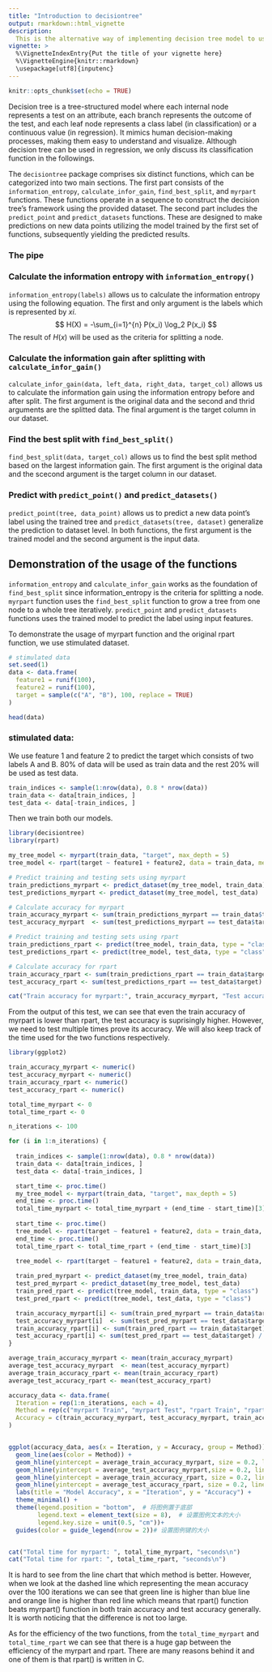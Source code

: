 ```yaml
---
title: "Introduction to decisiontree"
output: rmarkdown::html_vignette
description:
  This is the alternative way of implementing decision tree model to using the rpart() function in the rpart package.
vignette: >
  %\VignetteIndexEntry{Put the title of your vignette here}
  %\VignetteEngine{knitr::rmarkdown}
  \usepackage[utf8]{inputenc}
---
```


```r
knitr::opts_chunk$set(echo = TRUE)
```

Decision tree is a tree-structured model where each internal node represents a test on an attribute, each branch represents the outcome of the test, and each leaf node represents a class label (in classification) or a continuous value (in regression). It mimics human decision-making processes, making them easy to understand and visualize. Although decision tree can be used in regression, we only discuss its classification function in the followings.

The `decisiontree` package comprises six distinct functions, which can be categorized into two main sections. The first part consists of the `information_entropy`, `calculate_infor_gain`, `find_best_split`, and `myrpart` functions. These functions operate in a sequence to construct the decision tree's framework using the provided dataset. The second part includes the `predict_point` and `predict_datasets` functions. These are designed to make predictions on new data points utilizing the model trained by the first set of functions, subsequently yielding the predicted results.

### The pipe

### Calculate the information entropy with `information_entropy()`

`information_entropy(labels)` allows us to calculate the information entropy using the following equation. The first and only argument is the labels which is represented by $xi$.
$$ H(X) = -\sum_{i=1}^{n} P(x_i) \log_2 P(x_i) $$
The result of $H(x)$ will be used as the criteria for splitting a node.

### Calculate the information gain after splitting with `calculate_infor_gain()` 

`calculate_infor_gain(data, left_data, right_data, target_col)` allows us to calculate the information gain using the information entropy before and after split. The first argument is the original data and the second and thrid arguments are the splitted data. The final argument is the target column in our dataset.

### Find the best split with `find_best_split()`

`find_best_split(data, target_col)` allows us to find the best split method based on the largest information gain. The first argument is the original data and the scecond argument is the target column in our dataset.

### Predict with `predict_point()` and `predict_datasets()`

`predict_point(tree, data_point)` allows us to predict a new data point's label using the trained tree and `predict_datasets(tree, dataset)` generalize the prediction to dataset level. In both functions, the first argument is the trained model and the second argument is the input data.

## Demonstration of the usage of the functions

`information_entropy` and `calculate_infor_gain` works as the foundation of `find_best_split` since information_entropy is the criteria for splitting a node. `myrpart` function uses the `find_best_split` function to grow a tree from one node to a whole tree iteratively. `predict_point` and `predict_datasets` functions uses the trained model to predict the label using input features.

To demonstrate the usage of myrpart function and the original rpart function, we use stimulated dataset.

```r
# stimulated data
set.seed(1)
data <- data.frame(
  feature1 = runif(100),
  feature2 = runif(100),
  target = sample(c("A", "B"), 100, replace = TRUE)
)

head(data)
```

### stimulated data:

We use feature 1 and feature 2 to predict the target which consists of two labels A and B. 80% of data will be used as train data and the rest 20% will be used as test data.

```r
train_indices <- sample(1:nrow(data), 0.8 * nrow(data))
train_data <- data[train_indices, ]
test_data <- data[-train_indices, ]
```

Then we train both our models.

```r
library(decisiontree)
library(rpart)

my_tree_model <- myrpart(train_data, "target", max_depth = 5)
tree_model <- rpart(target ~ feature1 + feature2, data = train_data, method = "class", maxdepth = 5)
```

```r
# Predict training and testing sets using myrpart
train_predictions_myrpart <- predict_dataset(my_tree_model, train_data)
test_predictions_myrpart <- predict_dataset(my_tree_model, test_data)

# Calculate accuracy for myrpart
train_accuracy_myrpart <- sum(train_predictions_myrpart == train_data$target) / nrow(train_data)
test_accuracy_myrpart  <- sum(test_predictions_myrpart == test_data$target) / nrow(test_data)

# Predict training and testing sets using rpart
train_predictions_rpart <- predict(tree_model, train_data, type = "class")
test_predictions_rpart <- predict(tree_model, test_data, type = "class")

# Calculate accuracy for rpart
train_accuracy_rpart <- sum(train_predictions_rpart == train_data$target) / nrow(train_data)
test_accuracy_rpart <- sum(test_predictions_rpart == test_data$target) / nrow(test_data)

cat("Train accuracy for myrpart:", train_accuracy_myrpart, "Test accuracy for mypart:", test_accuracy_myrpart ,"\n", "Train accuracy for rpart:", train_accuracy_rpart, "Test accuracy for rpart:", test_accuracy_rpart, "\n")
```
From the output of this test, we can see that even the train accuracy of myrpart is lower than rpart, the test accuracy is suprisingly higher. However, we need to test multiple times prove its accuracy. We will also keep track of the time used for the two functions respectively.

```r
library(ggplot2)

train_accuracy_myrpart <- numeric()
test_accuracy_myrpart <- numeric()
train_accuracy_rpart <- numeric()
test_accuracy_rpart <- numeric()

total_time_myrpart <- 0
total_time_rpart <- 0

n_iterations <- 100

for (i in 1:n_iterations) {
 
  train_indices <- sample(1:nrow(data), 0.8 * nrow(data))
  train_data <- data[train_indices, ]
  test_data <- data[-train_indices, ]

  start_time <- proc.time()
  my_tree_model <- myrpart(train_data, "target", max_depth = 5)
  end_time <- proc.time()
  total_time_myrpart <- total_time_myrpart + (end_time - start_time)[3]
  
  start_time <- proc.time()
  tree_model <- rpart(target ~ feature1 + feature2, data = train_data, method = "class", maxdepth = 5)
  end_time <- proc.time()
  total_time_rpart <- total_time_rpart + (end_time - start_time)[3]
  
  tree_model <- rpart(target ~ feature1 + feature2, data = train_data, method = "class", maxdepth = 5)

  train_pred_myrpart <- predict_dataset(my_tree_model, train_data)
  test_pred_myrpart <- predict_dataset(my_tree_model, test_data)
  train_pred_rpart <- predict(tree_model, train_data, type = "class")
  test_pred_rpart <- predict(tree_model, test_data, type = "class")

  train_accuracy_myrpart[i] <- sum(train_pred_myrpart == train_data$target) / nrow(train_data)
  test_accuracy_myrpart[i]  <- sum(test_pred_myrpart == test_data$target) / nrow(test_data)
  train_accuracy_rpart[i] <- sum(train_pred_rpart == train_data$target) / nrow(train_data)
  test_accuracy_rpart[i] <- sum(test_pred_rpart == test_data$target) / nrow(test_data)
}

average_train_accuracy_myrpart <- mean(train_accuracy_myrpart)
average_test_accuracy_myrpart  <- mean(test_accuracy_myrpart)
average_train_accuracy_rpart <- mean(train_accuracy_rpart)
average_test_accuracy_rpart <- mean(test_accuracy_rpart)

accuracy_data <- data.frame(
  Iteration = rep(1:n_iterations, each = 4),
  Method = rep(c("myrpart Train", "myrpart Test", "rpart Train", "rpart Test"), times = n_iterations),
  Accuracy = c(train_accuracy_myrpart, test_accuracy_myrpart, train_accuracy_rpart, test_accuracy_rpart)
)


ggplot(accuracy_data, aes(x = Iteration, y = Accuracy, group = Method)) +
  geom_line(aes(color = Method)) +
  geom_hline(yintercept = average_train_accuracy_myrpart, size = 0.2, linetype = "dashed", color = "blue") +
  geom_hline(yintercept = average_test_accuracy_myrpart,size = 0.2, linetype = "dashed", color = "red") +
  geom_hline(yintercept = average_train_accuracy_rpart, size = 0.2, linetype = "dashed", color = "green") +
  geom_hline(yintercept = average_test_accuracy_rpart, size = 0.2, linetype = "dashed", color = "orange") +
  labs(title = "Model Accuracy", x = "Iteration", y = "Accuracy") +
  theme_minimal() +
  theme(legend.position = "bottom",  # 将图例置于底部
        legend.text = element_text(size = 8),  # 设置图例文本的大小
        legend.key.size = unit(0.5, "cm"))+
  guides(color = guide_legend(nrow = 2))# 设置图例键的大小


cat("Total time for myrpart: ", total_time_myrpart, "seconds\n")
cat("Total time for rpart: ", total_time_rpart, "seconds\n")
```

It is hard to see from the line chart that which method is better. However, when we look at the dashed line which representing the mean accuracy over the 100 iterations we can see that green line is higher than blue line and orange line is higher than red line which means that rpart() function beats myrpart() function in both train accuracy and test accuracy generally. It is worth noticing that the difference is not too large.

As for the efficiency of the two functions, from the `total_time_myrpart` and `total_time_rpart` we can see that there is a huge gap between the efficiency of the myrpart and rpart. There are many reasons behind it and one of them is that rpart() is written in C.



